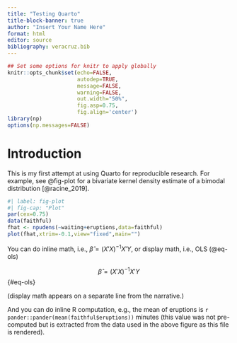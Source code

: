 ```yaml
---
title: "Testing Quarto"
title-block-banner: true
author: "Insert Your Name Here"
format: html
editor: source
bibliography: veracruz.bib
---
```


```r
## Set some options for knitr to apply globally
knitr::opts_chunk$set(echo=FALSE,
                      autodep=TRUE,
                      message=FALSE,
                      warning=FALSE,
                      out.width="50%",
                      fig.asp=0.75,
                      fig.align='center')
library(np)
options(np.messages=FALSE)
```

# Introduction

This is my first attempt at using Quarto for reproducible research. For example, see @fig-plot for a bivariate kernel density estimate of a bimodal distribution [@racine_2019].

```r
#| label: fig-plot
#| fig-cap: "Plot"
par(cex=0.75)
data(faithful)
fhat <- npudens(~waiting+eruptions,data=faithful)
plot(fhat,xtrim=-0.1,view="fixed",main="")
```

You can do inline math, i.e., $\hat\beta=(X'X)^{-1}X'Y$, or display math, i.e., OLS (@eq-ols) 
 
 $$\hat\beta=(X'X)^{-1}X'Y$$ {#eq-ols} 
 
(display math appears on a separate line from the narrative.)

And you can do inline R computation, e.g., the mean of eruptions is `r pander::pander(mean(faithful$eruptions))` minutes (this value was not pre-computed but is extracted from the data used in the above figure as this file is rendered).